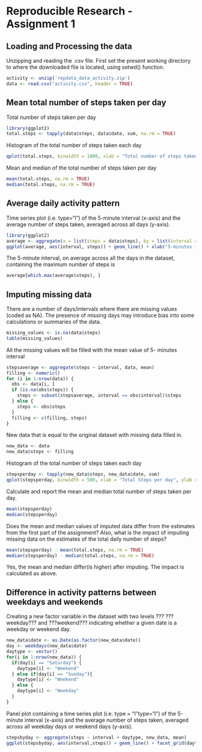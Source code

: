 Reproducible Research - Assignment 1
====================================

## Loading and Processing the data

Unzipping and reading the .csv file. First set the present working directory to where the downloaded file is located, using setwd() function.

```r
activity <- unzip('repdata_data_activity.zip')
data <- read.csv("activity.csv", header = TRUE)
```

## Mean total number of steps taken per day

Total number of steps taken per day

```r
library(ggplot2)
total.steps <- tapply(data$steps, data$date, sum, na.rm = TRUE)
```

Histogram of the total number of steps taken each day

```r
qplot(total.steps, binwidth = 1000, xlab = "Total number of steps taken each day", ylab = "Count")
```

Mean and median of the total number of steps taken per day

```r
mean(total.steps, na.rm = TRUE)
median(total.steps, na.rm = TRUE)
```

## Average daily activity pattern

Time series plot (i.e. type="l") of the 5-minute interval (x-axis) and the average number of steps taken, averaged across all days (y-axis).

```r
library(ggplot2)
average <- aggregate(x = list(steps = data$steps), by = list(interval = data$interval), mean, na.rm = TRUE)
ggplot(average, aes(interval, steps)) + geom_line() + xlab("5-minutes interval") + ylab("average number of steps taken")
```

The 5-minute interval, on average across all the days in the dataset, containing the maximum number of steps is

```r
average[which.max(average$steps), ]
```

## Imputing missing data

There are a number of days/intervals where there are missing values (coded as NA). The presence of missing days may introduce bias into some calculations or summaries of the data.

```r
missing_values <- is.na(data$steps)
table(missing_values)
```

All the missing values will be filled with the mean value of 5- minutes interval

```r
stepsaverage <- aggregate(steps ~ interval, data, mean)
filling <- numeric()
for (i in 1:nrow(data)) {
  obs <- data[i, ]
  if (is.na(obs$steps)) {
    steps <- subset(stepsaverage, interval == obs$interval)$steps
  } else {
    steps <- obs$steps
  }
  filling <- c(filling, steps)
}
```

New data that is equal to the original dataset with missing data filled in.

```r
new_data <- data
new_data$steps <- filling
```

Histogram of the total number of steps taken each day

```r
stepsperday <- tapply(new_data$steps, new_data$date, sum)
qplot(stepsperday, binwidth = 500, xlab = "Total Steps per day", ylab = "Frequency using binwidth 500")
```

Calculate and report the mean and median total number of steps taken per day.

```r
mean(stepsperday)
median(stepsperday)
```

Does the mean and median values of imputed data differ from the estimates from the first part of the assignment? Also, what is the impact of imputing missing data on the estimates of the total daily number of steps?

```r
mean(stepsperday) - mean(total.steps, na.rm = TRUE)
median(stepsperday) - median(total.steps, na.rm = TRUE)
```

Yes, the mean and median differ(is higher) after imputing. The impact is calculated as above. 

## Difference in activity patterns between weekdays and weekends

Creating a new factor variable in the dataset with two levels ??? ???weekday??? and ???weekend??? indicating whether a given date is a weekday or weekend day.

```r
new_data$date <- as.Date(as.factor(new_data$date))
day <- weekdays(new_data$date)
daytype <- vector()
for(i in 1:nrow(new_data)) {
  if(day[i] == "Saturday") {
    daytype[i] <- "Weekend"
  } else if(day[i] == "Sunday"){
    daytype[i] <- "Weekend"
  } else {
    daytype[i] <- "Weekday"
  }
}
```

Panel plot containing a time series plot (i.e. type = "l"\color{red}{\verb|type = "l"|}type="l") of the 5-minute interval (x-axis) and the average number of steps taken, averaged across all weekday days or weekend days (y-axis).

```r
stepsbyday <- aggregate(steps ~ interval + daytype, new_data, mean)
ggplot(stepsbyday, aes(interval,steps)) + geom_line() + facet_grid(daytype ~ .) + xlab("5-minute interval") + ylab("Number of Steps")
```

